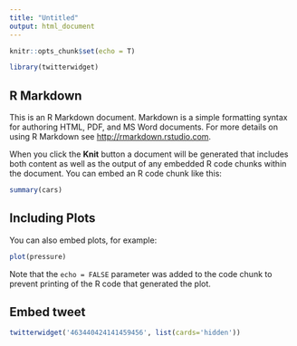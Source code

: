 ```yaml
---
title: "Untitled"
output: html_document
---
```


```r
knitr::opts_chunk$set(echo = T)

library(twitterwidget)
```

## R Markdown

This is an R Markdown document. Markdown is a simple formatting syntax for authoring HTML, PDF, and MS Word documents. For more details on using R Markdown see <http://rmarkdown.rstudio.com>.

When you click the **Knit** button a document will be generated that includes both content as well as the output of any embedded R code chunks within the document. You can embed an R code chunk like this:

```r
summary(cars)
```

## Including Plots

You can also embed plots, for example:

```r
plot(pressure)
```

Note that the `echo = FALSE` parameter was added to the code chunk to prevent printing of the R code that generated the plot.

## Embed tweet

```r
twitterwidget('463440424141459456', list(cards='hidden'))
```
